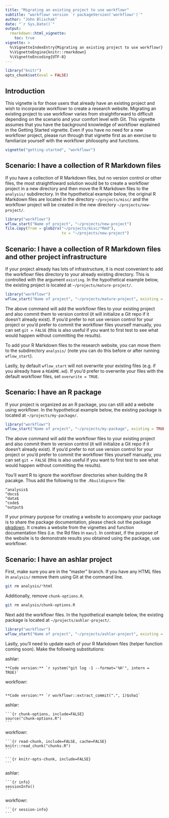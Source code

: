 ```yaml
---
title: "Migrating an existing project to use workflowr"
subtitle: "workflowr version `r packageVersion('workflowr')`"
author: "John Blischak"
date: "`r Sys.Date()`"
output:
  rmarkdown::html_vignette:
    toc: true
vignette: >
  %\VignetteIndexEntry{Migrating an existing project to use workflowr}
  %\VignetteEngine{knitr::rmarkdown}
  %\VignetteEncoding{UTF-8}
---
```


```r
library("knitr")
opts_chunk$set(eval = FALSE)
```

## Introduction

This vignette is for those users that already have an existing project and wish 
to incorporate workflowr to create a research website. Migrating an existing 
project to use workflowr varies from straightforward to difficult depending on 
the scenario and your comfort level with Git. This vignette assumes that you
have the background knowledge of workflowr explained in the Getting Started
vignette. Even if you have no need for a new workflowr project, please run
through that vignette first as an exercise to familiarize yourself with the
workflowr philosophy and functions.

```r
vignette("getting-started", "workflowr")
```

## Scenario: I have a collection of R Markdown files

If you have a collection of R Markdown files, but no version control or other 
files, the most straightfoward solution would be to create a workflowr project 
in a new directory and then move the R Markdown files to the `analysis/` 
subdirectory. In the hypothetical example below, the original R Markdown files 
are located in the directory `~/projects/misc/` and the workflowr project will
be created in the new directory `~/projects/new-project/`.

```r
library("workflowr")
wflow_start("Name of project", "~/projects/new-project")
file.copy(from = glob2rx("~/projects/misc/*Rmd"),
                         to = "~/projects/new-project")
```

## Scenario: I have a collection of R Markdown files and other project infrastructure

If your project already has lots of infrastructure, it is most convenient to add
the workflowr files directory to your already existing directory. This is
controlled with the argument `existing`. In the hypothetical example below, the
existing project is located at `~/projects/mature-project/`.

```r
library("workflowr")
wflow_start("Name of project", "~/projects/mature-project", existing = TRUE)
```

The above command will add the workflowr files to your existing project and also
commit them to version control (it will initialize a Git repo if it doesn't 
already exist). If you'd prefer to not use version control for your project or
you'd prefer to commit the workflowr files yourself manually, you can set `git =
FALSE` (this is also useful if you want to first test to see what would happen
without committing the results).

To add your R Markdown files to the research website, you can move them to the 
subdirectory `analysis/` (note you can do this before or after running 
`wflow_start`).

Lastly, by default `wflow_start` will not overwrite your existing files (e.g. if
you already have a `README.md`). If you'd prefer to overwrite your files with
the default workflowr files, set `overwrite = TRUE`.

## Scenario: I have an R package

If your project is organized as an R package, you can still add a website using
workflowr. In the hypothetical example below, the
existing package is located at `~/projects/my-package/`.

```r
library("workflowr")
wflow_start("Name of project", "~/projects/my-package", existing = TRUE)
```

The above command will add the workflowr files to your existing project and also
commit them to version control (it will initialize a Git repo if it doesn't 
already exist). If you'd prefer to not use version control for your project or
you'd prefer to commit the workflowr files yourself manually, you can set `git =
FALSE` (this is also useful if you want to first test to see what would happen
without committing the results).

You'll want R to ignore the workflowr directories when building the R pacakge.
Thus add the following to the `.Rbuildignore` file:

```
^analysis$
^docs$
^data$
^code$
^output$
```

If your primary purpose for creating a website to accompany your package is to 
share the package documentation, please check out the package [pkgdown][]. It 
creates a website from the vignettes and function documentation files (i.e. the 
Rd files in `man/`). In contrast, if the purpose of the website is to
demonstrate results you obtained using the package, use workflowr.

[pkgdown]: https://github.com/hadley/pkgdown

## Scenario: I have an ashlar project

First, make sure you are in the "master" branch. If you have any HTML files in
`analysis/` remove them using Git at the command line.

```bash
git rm analysis/*html
```

Additionally, remove `chunk-options.R`.

```bash
git rm analysis/chunk-options.R
```

Next add the workflowr files. In the hypothetical example below, the existing
package is located at `~/projects/ashlar-project/`.

```r
library("workflowr")
wflow_start("Name of project", "~/projects/ashlar-project", existing = TRUE)
```

Lastly, you'll need to update each of your R Markdown files (helper function coming soon). Make the following substitutions:

ashlar:

```
**Code version:** `r system("git log -1 --format='%H'", intern = TRUE)`
```

workflowr:

<pre><code>
**Code version:** `r workflowr::extract_commit(".", 1)$sha1`
</code></pre>

ashlar:

<pre><code>```{r chunk-options, include=FALSE}
source("chunk-options.R")
```</code></pre>

workflowr:

<pre><code>```{r read-chunk, include=FALSE, cache=FALSE}
knitr::read_chunk("chunks.R")
```</code></pre>

<pre><code>```{r knitr-opts-chunk, include=FALSE}
```</code></pre>


ashlar:

<pre><code>```{r info}
sessionInfo()
```</code></pre>

workflowr:

<pre><code>```{r session-info}
```</code></pre>
